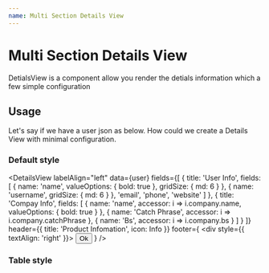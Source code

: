 ```yaml
---
name: Multi Section Details View
---
```



# Multi Section Details View

DetialsView is a component allow you render the detials information which a few simple configuration

<Props of={DetailsView} />

## Usage

Let's say if we have a user json as below. How could we create a Details View with minimal configuration.

<ReactJson src={user} />

### Default style

<DetailsView
  labelAlign="left"
  data={user}
  fields={[
    {
      title: 'User Info',
      fields: [
        {
          name: 'name',
          valueOptions: { bold: true },
          gridSize: { md: 6 }
        },
        { name: 'username', gridSize: { md: 6 } },
        'email',
        'phone',
        'website'
      ]
    },
    {
      title: 'Compay Info',
      fields: [
        {
          name: 'name',
          accessor: i => i.company.name,
          valueOptions: { bold: true }
        },
        {
          name: 'Catch Phrase',
          accessor: i => i.company.catchPhrase
        },
        {
          name: 'Bs',
          accessor: i => i.company.bs
        }
      ]
    }
  ]}
  header={{ title: 'Product Infomation', icon: Info }}
  footer={
    <div style={{ textAlign: 'right' }}>
      <Button variant="contained" color="primary">
        Ok
      </Button>
    </div>
  }
/>

### Table style

<Playground />
